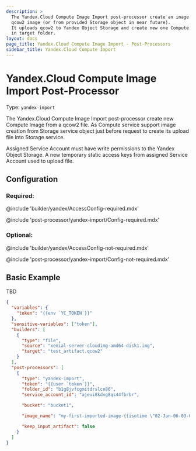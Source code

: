 ```yaml
---
description: >
  The Yandex.Cloud Compute Image Import post-processor create an image from a
  qcow2 image (or from provided Storage object in near future).
  It uploads qcow2 to Yandex Object Storage and create new one Compute Image
  in target folder.
layout: docs
page_title: Yandex.Cloud Compute Image Import - Post-Processors
sidebar_title: Yandex.Cloud Compute Import
---
```


# Yandex.Cloud Compute Image Import Post-Processor

Type: `yandex-import`

The Yandex.Cloud Compute Image Import post-processor create new Compute Image
from a qcow2 file. As Compute service support image creation from Storage service object
just before request to create its upload file into Storage service.

Assigned Service Account must have write permissions to the Yandex Object Storage.
A new temporary static access keys from assigned Service Account used to upload
file.

## Configuration

### Required:

@include 'builder/yandex/AccessConfig-required.mdx'

@include 'post-processor/yandex-import/Config-required.mdx'

### Optional:

@include 'builder/yandex/AccessConfig-not-required.mdx'

@include 'post-processor/yandex-import/Config-not-required.mdx'

## Basic Example

TBD

```json
{
  "variables": {
    "token": "{{env `YC_TOKEN`}}"
  },
  "sensitive-variables": ["token"],
  "builders": [
    {
      "type": "file",
      "source": "xenial-server-cloudimg-amd64-disk1.img",
      "target": "test_artifact.qcow2"
    }
  ],
  "post-processors": [
    {
      "type": "yandex-import",
      "token": "{{user `token`}}",
      "folder_id": "b1g8jvfcgmitdrslcn86",
      "service_account_id": "ajeui8kdvg8qs44fbrbr",

      "bucket": "bucket1",

      "image_name": "my-first-imported-image-{{isotime \"02-Jan-06-03-04-05\" | lower }}",

      "keep_input_artifact": false
    }
  ]
}
```
